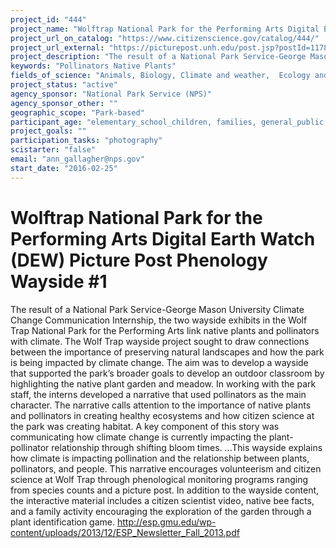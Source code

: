 ```yaml
---
project_id: "444"
project_name: "Wolftrap National Park for the Performing Arts Digital Earth Watch (DEW) Picture Post Phenology Wayside #1"
project_url_on_catalog: "https://www.citizenscience.gov/catalog/444/"
project_url_external: "https://picturepost.unh.edu/post.jsp?postId=1178#picset=17421&orientation"
project_description: "The result of a National Park Service-George Mason University Climate Change Communication Internship, the two wayside exhibits in the Wolf Trap National Park for the Performing Arts link native plants and pollinators with climate. The Wolf Trap wayside project sought to draw connections between the importance of preserving natural landscapes and how the park is being impacted by climate change. The aim was to develop a wayside that supported the park\u2019s broader goals to develop an outdoor classroom by highlighting the native plant garden and meadow. In working with the park staff, the interns developed a narrative that used pollinators as the main character. The narrative calls attention to the importance of native plants and pollinators in creating healthy ecosystems and how citizen science at the park was creating habitat. A key component of this story was communicating how climate change is currently impacting the plant-pollinator relationship through shifting bloom times. ...This wayside explains how climate is impacting pollination and the relationship between plants, pollinators, and people. This narrative encourages volunteerism and citizen science at Wolf Trap through phenological monitoring programs ranging from species counts and a picture post. In addition to the wayside content, the interactive material includes a citizen scientist video, native bee facts, and a family activity encouraging the exploration of the garden through a plant identification game.  http://esp.gmu.edu/wp-content/uploads/2013/12/ESP_Newsletter_Fall_2013.pdf"
keywords: "Pollinators Native Plants"
fields_of_science: "Animals, Biology, Climate and weather,  Ecology and environment,  Nature and outdoors, Pollinators/insects"
project_status: "active"
agency_sponsor: "National Park Service (NPS)"
agency_sponsor_other: ""
geographic_scope: "Park-based"
participant_age: "elementary_school_children, families, general_public, middle_school_children, teens"
project_goals: ""
participation_tasks: "photography"
scistarter: "false"
email: "ann_gallagher@nps.gov"
start_date: "2016-02-25"
---
```


# Wolftrap National Park for the Performing Arts Digital Earth Watch (DEW) Picture Post Phenology Wayside #1

The result of a National Park Service-George Mason University Climate Change Communication Internship, the two wayside exhibits in the Wolf Trap National Park for the Performing Arts link native plants and pollinators with climate. The Wolf Trap wayside project sought to draw connections between the importance of preserving natural landscapes and how the park is being impacted by climate change. The aim was to develop a wayside that supported the park’s broader goals to develop an outdoor classroom by highlighting the native plant garden and meadow. In working with the park staff, the interns developed a narrative that used pollinators as the main character. The narrative calls attention to the importance of native plants and pollinators in creating healthy ecosystems and how citizen science at the park was creating habitat. A key component of this story was communicating how climate change is currently impacting the plant-pollinator relationship through shifting bloom times. ...This wayside explains how climate is impacting pollination and the relationship between plants, pollinators, and people. This narrative encourages volunteerism and citizen science at Wolf Trap through phenological monitoring programs ranging from species counts and a picture post. In addition to the wayside content, the interactive material includes a citizen scientist video, native bee facts, and a family activity encouraging the exploration of the garden through a plant identification game.  http://esp.gmu.edu/wp-content/uploads/2013/12/ESP_Newsletter_Fall_2013.pdf
